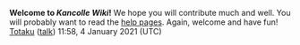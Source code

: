 '''Welcome to ''Kancolle Wiki''!'''
We hope you will contribute much and well.
You will probably want to read the [https://www.mediawiki.org/wiki/Special:MyLanguage/Help:Contents help pages].
Again, welcome and have fun! [[User:Totaku|Totaku]] ([[User talk:Totaku|talk]]) 11:58, 4 January 2021 (UTC)